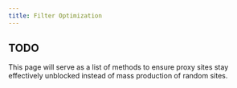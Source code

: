 ```yaml
---
title: Filter Optimization
---
```


## TODO

This page will serve as a list of methods to ensure proxy sites stay effectively unblocked instead of mass production of random sites.
